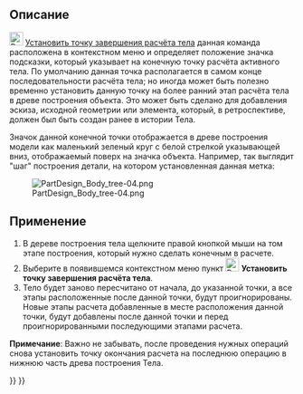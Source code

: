 <languages/>
{{Docnav/ru
|[[PartDesign_WizardShaft/ru|Мастер проектирования вала]]
|[[PartDesign_MoveFeature/ru|Переместить объект в другое тело]]
|[[PartDesign_Workbench/ru|PartDesign]]
|IconL=WizardShaft.svg
|IconR=PartDesign_MoveFeature.svg
|IconC=Workbench_PartDesign.svg
}}

{{GuiCommand/ru
|Name/ru=Установить точку завершения расчёта тела
|Name=PartDesign_MoveTip
|MenuLocation=Контекстное меню → Установить точку завершения расчёта тела
|Workbenches=[[PartDesign_Workbench/ru|PartDesign]]
|Version=0.17
|SeeAlso=[[PartDesign_MoveFeature/ru|Переместить объекта в другое тело]], [[PartDesign_MoveFeatureInTree/ru|Поместить объект позади другого объекта]]
}}

<span id="Description"></span>
==Описание==

[[File:PartDesign_MoveTip.svg|24px]] [[PartDesign_MoveTip/ru|Установить точку завершения расчёта тела]] данная команда расположена в контекстном меню и определяет положение значка подсказки, который указывает на конечную точку расчёта активного тела. По умолчанию данная точка располагается в самом конце последовательности расчёта тела; но иногда может быть полезно временно установить данную точку на более ранний этап расчёта тела в древе построения объекта. Это может быть сделано для добавления эскиза, исходной геометрии или элемента, который, в ретроспективе, должен был быть создан ранее в истории Тела.

Значок данной конечной точки отображается в древе построения модели как маленький зеленый круг с белой стрелкой указывающей вниз, отображаемый поверх на значка объекта. Например, так выглядит "шаг" построения детали, на котором установленная данная метка:

[[File:PartDesign_Body_tree-04.png|none]]

<span id="Usage"></span>
==Применение==

# В дереве построения тела щелкните правой кнопкой мыши на том этапе построения, который нужно сделать конечным в расчете.
# Выберите в появившемся контекстном меню пункт [[File:PartDesign_MoveTip.svg|24px]] '''Установить точку завершения расчёта тела'''.
# Тело будет заново пересчитано от начала, до указанной точки, а все этапы расположенные после данной точки, будут проигнорированы. Новые этапы расчета добавленные в месте расположения данной точки, будут добавлены после данной точки и перед проигнорированными последующими этапами расчета.

'''Примечание''': Важно не забывать, после проведения нужных операций снова установить точку окончания расчета на последнюю операцию в нижнюю часть древа построения Тела.


{{Docnav/ru
|[[PartDesign_WizardShaft/ru|Мастер проектирования вала]]
|[[PartDesign_MoveFeature/ru|Переместить объект в другое тело]]
|[[PartDesign_Workbench/ru|PartDesign]]
|IconL=WizardShaft.svg
|IconR=PartDesign_MoveFeature.svg
|IconC=Workbench_PartDesign.svg
}}

{{PartDesign Tools navi{{#translation:}}}}
{{Userdocnavi{{#translation:}}}}
